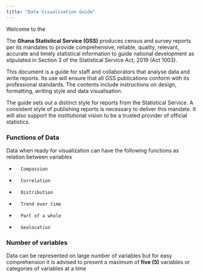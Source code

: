 ```yaml
---
title: "Data Visualisation Guide"
---
```


Welcome to the


The **Ghana Statistical Service (GSS)** produces census and survey reports per its mandates to provide comprehensive, reliable, quality, relevant, accurate and timely statistical information to guide national development as stipulated in Section 3 of the Statistical Service Act, 2019 (Act 1003). 

This document is a guide for staff and collaborators that analyse data and write reports. Its use will ensure that all GSS publications conform with its professional standards. The contents include instructions on design, formatting, writing style and data visualisation. 

The guide sets out a distinct style for reports from the Statistical Service. A consistent style of publishing reports is necessary to deliver this mandate. It will also support the institutional vision to be a trusted provider of official statistics.


### Functions of Data
Data when ready for visualization can have the following functions as relation between variables

-		Compassion
-		Correlation
-		Distribution
-		Trend over time
-		Part of a whole
-		Geolocation


### Number of variables

Data can be represented on large number of variables but for easy comprehension it is advised to present a maximum of **five (5)** variables or categories of variables at a time

